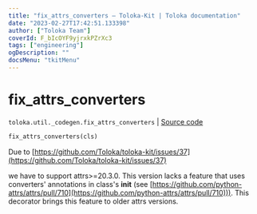 ```yaml
---
title: "fix_attrs_converters — Toloka-Kit | Toloka documentation"
date: "2023-02-27T17:42:51.133398"
author: ["Toloka Team"]
coverId: F_bIcOYF9yjrxkPZrXc3
tags: ["engineering"]
ogDescription: ""
docsMenu: "tkitMenu"
---
```


# fix_attrs_converters
`toloka.util._codegen.fix_attrs_converters` | [Source code](https://github.com/Toloka/toloka-kit/blob/v1.1.4/src/util/_codegen.py#L343)

```python
fix_attrs_converters(cls)
```

Due to [https://github.com/Toloka/toloka-kit/issues/37](https://github.com/Toloka/toloka-kit/issues/37)

we have to support attrs>=20.3.0.
This version lacks a feature that uses converters' annotations in class's __init__
(see [https://github.com/python-attrs/attrs/pull/710](https://github.com/python-attrs/attrs/pull/710))).
This decorator brings this feature to older attrs versions.